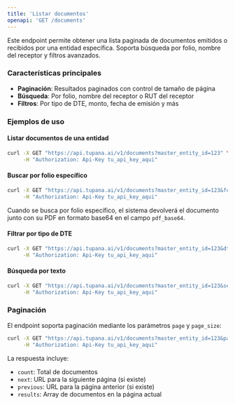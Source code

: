 ```yaml
---
title: 'Listar documentos'
openapi: 'GET /documents'
---
```


Este endpoint permite obtener una lista paginada de documentos emitidos o recibidos por una entidad específica. Soporta búsqueda por folio, nombre del receptor y filtros avanzados.

### Características principales

- **Paginación**: Resultados paginados con control de tamaño de página
- **Búsqueda**: Por folio, nombre del receptor o RUT del receptor
- **Filtros**: Por tipo de DTE, monto, fecha de emisión y más


### Ejemplos de uso

#### Listar documentos de una entidad
```bash
curl -X GET "https://api.tupana.ai/v1/documents?master_entity_id=123" \
     -H "Authorization: Api-Key tu_api_key_aqui"
```

#### Buscar por folio específico
```bash
curl -X GET "https://api.tupana.ai/v1/documents?master_entity_id=123&folio=12345" \
     -H "Authorization: Api-Key tu_api_key_aqui"
```

Cuando se busca por folio específico, el sistema devolverá el documento junto con su PDF en formato base64 en el campo `pdf_base64`.

#### Filtrar por tipo de DTE
```bash
curl -X GET "https://api.tupana.ai/v1/documents?master_entity_id=123&dte_type__code__in=33,34" \
     -H "Authorization: Api-Key tu_api_key_aqui"
```

#### Búsqueda por texto
```bash
curl -X GET "https://api.tupana.ai/v1/documents?master_entity_id=123&search=Empresa%20ABC" \
     -H "Authorization: Api-Key tu_api_key_aqui"
```

### Paginación

El endpoint soporta paginación mediante los parámetros `page` y `page_size`:

```bash
curl -X GET "https://api.tupana.ai/v1/documents?master_entity_id=123&page=2&page_size=20" \
     -H "Authorization: Api-Key tu_api_key_aqui"
```

La respuesta incluye:
- `count`: Total de documentos
- `next`: URL para la siguiente página (si existe)
- `previous`: URL para la página anterior (si existe)
- `results`: Array de documentos en la página actual 